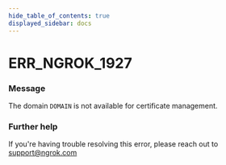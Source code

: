 ```yaml
---
hide_table_of_contents: true
displayed_sidebar: docs
---
```



# ERR_NGROK_1927

### Message

The domain `DOMAIN` is not available for certificate management.

<ErrorDetails error="err_ngrok_1927" />

### Further help

If you're having trouble resolving this error, please reach out to [support@ngrok.com](mailto:support@ngrok.com?subject=Help%20with%20ERR_NGROK_1927)

